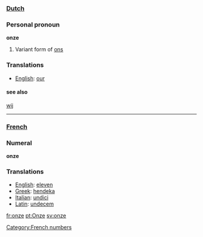 ===[[Dutch]]===
===Personal pronoun===
'''onze'''

#Variant form of [[ons]]

===Translations===
*[[English]]: [[our]]
====see also====
[[wij]]

----
===[[French]]===
===Numeral===
'''onze'''

===Translations===
*[[English]]: [[eleven]]
*[[Greek]]: [[hendeka]]
*[[Italian]]: [[undici]]
*[[Latin]]: [[undecem]]

[[fr:onze]]
[[pt:Onze]]
[[sv:onze]]
[[Category:French numbers]]